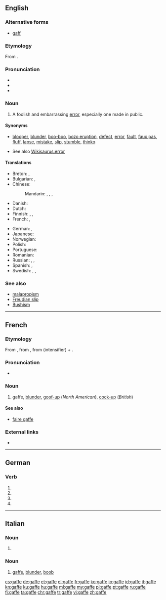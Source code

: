 {{also|gaffé}}
==English==

===Alternative forms===
* [[gaff]]

===Etymology===
From {{etyl|fr|en}} {{term|gaffe||blunder|lang=fr}}.

===Pronunciation===
* {{audio|en-us-gaffe.ogg|Audio (US)|lang=en}}
* {{IPA|/ɡæf/|lang=en}}
* {{rhymes|æf|lang=en}}

===Noun===
{{en-noun}}

# A foolish and embarrassing [[error]], especially one made in public.

====Synonyms====
* {{sense|error, especially made in public}} [[blooper]], [[blunder]], [[boo-boo]], [[bozo eruption]], [[defect]], [[error]], [[fault]], [[faux pas]], [[fluff]], [[lapse]], [[mistake]], [[slip]], [[stumble]], [[thinko]]
* See also [[Wikisaurus:error]]

====Translations====
{{trans-top|a foolish error, especially one made in public}}
* Breton: {{t|br|fazienn|f}}, {{t|br|fallvarch|m}}
* Bulgarian: {{t+|bg|гаф|m}}, {{t+|bg|грешка|f}}
* Chinese:
*: Mandarin: {{t+|cmn|過失|sc=Hani}}, {{t+|cmn|过失|tr=guòshī|sc=Hani}}, {{t|cmn|出醜|sc=Hani}}, {{t+|cmn|出丑|tr=chūchǒu|sc=Hani}} 
* Danish: {{t+|da|fejltagelse}}
* Dutch: {{t+|nl|blunder}}
* Finnish: {{t+|fi|möhläys}}, {{t+|fi|munaus}}, {{t+|fi|moka}}
* French: {{t+|fr|gaffe|f}}, {{t+|fr|faux pas|m}}
{{trans-mid}}
* German: {{t|de|Fauxpas|m}}, {{t|de|Ausrutscher|m}}
* Japanese: {{t|ja|失策|tr=しっさく, shissaku|sc=Jpan}}
* Norwegian: {{t|no|brøler|m}}
* Polish: {{t|pl|gafa|f}}
* Portuguese: {{t+|pt|gafe}}
* Romanian: {{t+|ro|gafă|f}}
* Russian: {{t+|ru|опло́шность|f}}, {{t+|ru|про́мах|m}}, {{t+|ru|оши́бка|f}}
* Spanish: {{t+|es|metida de pata|f}}, {{t+|es|desliz|m}}
* Swedish: {{t+|sv|tabbe|c}}, {{t+|sv|blunder|c}}, {{t+|sv|fadäs|c}}
{{trans-bottom}}

===See also===
* [[malapropism]]
* [[Freudian slip]]
* [[Bushism]]

----

==French==

===Etymology===
From {{etyl|pro|fr}} {{m|pro|gaf||clasp}}, from {{etyl|got|-}} {{m|got|𐌲𐌰𐍆𐌰𐌷||clasp}}, from {{m|got|*𐌲𐌰-|tr=ga-}} (intensifier) + {{m|got|𐍆𐌰𐌷𐌰𐌽||to catch}}.

===Pronunciation===
* {{IPA|/ɡaf/|lang=fr}}

===Noun===
{{fr-noun|f}}

# gaffe, [[blunder]], [[goof-up]] (''North American''), [[cock-up]] (''British'')

====See also====
* [[faire gaffe]]

===External links===
* {{R:TLFi}}

----

==German==

===Verb===
{{head|de|verb form}}

# {{de-verb form of|gaffen|1|s|g}}
# {{de-verb form of|gaffen|i|s}}
# {{de-verb form of|gaffen|1|s|k1}}
# {{de-verb form of|gaffen|3|s|k1}}

----

==Italian==

===Noun===
{{head|it|plural|g=f}}

# {{plural of|gaffa|lang=it}}

===Noun===
{{head|it|noun|g=f|invariable}}

# [[#English|gaffe]], [[blunder]], [[boob]]

[[cs:gaffe]]
[[de:gaffe]]
[[et:gaffe]]
[[el:gaffe]]
[[fr:gaffe]]
[[ko:gaffe]]
[[io:gaffe]]
[[id:gaffe]]
[[it:gaffe]]
[[kn:gaffe]]
[[ku:gaffe]]
[[hu:gaffe]]
[[ml:gaffe]]
[[my:gaffe]]
[[pl:gaffe]]
[[pt:gaffe]]
[[ru:gaffe]]
[[fi:gaffe]]
[[ta:gaffe]]
[[chr:gaffe]]
[[tr:gaffe]]
[[vi:gaffe]]
[[zh:gaffe]]